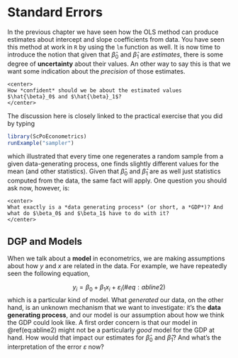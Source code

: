 # Standard Errors {#std-errors}

In the previous chapter we have seen how the OLS method can produce estimates about intercept and slope coefficients from data. You have seen this method at work in `R` by using the `lm` function as well. It is now time to introduce the notion that given that $\hat{\beta}_0$ and $\hat{\beta}_1$ are *estimates*, there is some degree of **uncertainty** about their values. An other way to say this is that we want some indication about the *precision* of those estimates. 

```block
<center>
How *confident* should we be about the estimated values $\hat{\beta}_0$ and $\hat{\beta}_1$?
</center>
```
  
  
The discussion here is closely linked to the practical exercise that you did by typing

```r
library(ScPoEconometrics)
runExample("sampler")
```
which illustrated that every time one regenerates a random sample from a given data-generating process, one finds slightly different values for the mean (and other statistics). Given that $\hat{\beta}_0$ and $\hat{\beta}_1$ are as well just statistics computed from the data, the same fact will apply. One question you should ask now, however, is:

```block
<center>
What exactly is a *data generating process* (or short, a *GDP*)? And what do $\beta_0$ and $\beta_1$ have to do with it?
</center>
```

## DGP and Models 

When we talk about a **model** in econometrics, we are making assumptions about how $y$ and $x$ are related in the data. For example, we have repeatedly seen the following equation,

$$
y_i = \beta_0 + \beta_1 x_i + \varepsilon_i  (\#eq:abline2)
$$ 
which is a particular kind of model. What *generated* our data, on the other hand, is an unknown mechanism that we want to investigate: it's the **data generating process**, and our model is our assumption about how we think the GDP could look like.
A first order concern is that our model in \@ref(eq:abline2) might not be a particularly *good* model for the GDP at hand. How would that impact our estimates for $\hat{\beta}_0$ and $\hat{\beta}_1$? And what's the interpretation of the error $\varepsilon$ now?




